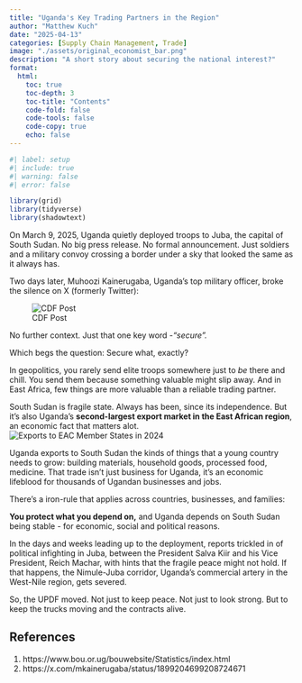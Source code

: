 ```yaml
---
title: "Uganda's Key Trading Partners in the Region"
author: "Matthew Kuch"
date: "2025-04-13"
categories: [Supply Chain Management, Trade]
image: "./assets/original_economist_bar.png"
description: "A short story about securing the national interest?"
format: 
  html:
    toc: true
    toc-depth: 3
    toc-title: "Contents"
    code-fold: false
    code-tools: false
    code-copy: true
    echo: false
---
```


```r
#| label: setup
#| include: true
#| warning: false
#| error: false

library(grid)
library(tidyverse)
library(shadowtext)

```

On March 9, 2025, Uganda quietly deployed troops to Juba, the capital of South Sudan. No big press release. No formal announcement. Just soldiers and a military convoy crossing a border under a sky that looked the same as it always has.

Two days later, Muhoozi Kainerugaba, Uganda’s top military officer, broke the silence on X (formerly Twitter):

![CDF Post](assets/MK_South_Sudan_Post.jpg)

No further context. Just that one key word -*"secure".*

Which begs the question: Secure what, exactly?

In geopolitics, you rarely send elite troops somewhere just to *be* there and chill. You send them because something valuable might slip away. And in East Africa, few things are more valuable than a reliable trading partner.

South Sudan is fragile state. Always has been, since its independence. But it’s also Uganda’s **second-largest export market in the East African region**, an economic fact that matters alot. ![Exports to EAC Member States in 2024](assets/barchart-v2.png)

Uganda exports to South Sudan the kinds of things that a young country needs to grow: building materials, household goods, processed food, medicine. That trade isn’t just business for Uganda, it’s an economic lifeblood for thousands of Ugandan businesses and jobs.

There’s a iron-rule that applies across countries, businesses, and families:

**You protect what you depend on,** and Uganda depends on South Sudan being stable - for economic, social and political reasons.

In the days and weeks leading up to the deployment, reports trickled in of political infighting in Juba, between the President Salva Kiir and his Vice President, Reich Machar, with hints that the fragile peace might not hold. If that happens, the Nimule-Juba corridor, Uganda’s commercial artery in the West-Nile region, gets severed.

So, the UPDF moved. Not just to keep peace. Not just to look strong. But to keep the trucks moving and the contracts alive.

## References

1.  https://www.bou.or.ug/bouwebsite/Statistics/index.html
2.  https://x.com/mkainerugaba/status/1899204699208724671
